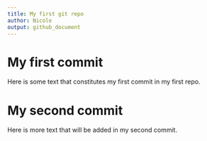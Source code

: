 ```yaml
---
title: My first git repo
author: Nicole
output: github_document
---
```


# My first commit

Here is some text that constitutes my first commit in my first repo.

# My second commit

Here is more text that will be added in my second commit.